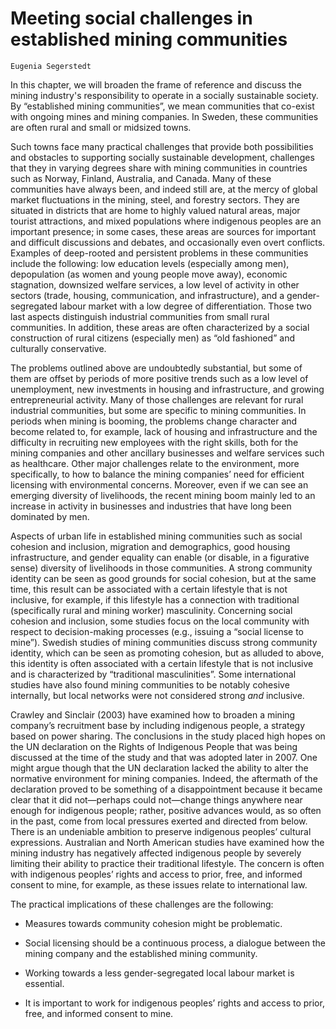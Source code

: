 # Meeting social challenges in established mining communities # 

```block
Eugenia Segerstedt
```

In this chapter, we will broaden the frame of reference and discuss the mining industry\'s responsibility to operate in a socially sustainable society. By "established mining communities", we mean communities that co-exist with ongoing mines and mining companies. In Sweden, these communities are often rural and small or midsized towns.

Such towns face many practical challenges that provide both possibilities and obstacles to supporting socially sustainable development, challenges that they in varying degrees share with mining communities in countries such as Norway, Finland, Australia, and Canada. Many of these communities have always been, and indeed still are, at the mercy of global market fluctuations in the mining, steel, and forestry sectors. They are situated in districts that are home to highly valued natural areas, major tourist attractions, and mixed populations where indigenous peoples are an important presence; in some cases, these areas are sources for important and difficult discussions and debates, and occasionally even overt conflicts. Examples of deep-rooted and persistent problems in these communities include the following: low education levels (especially among men), depopulation (as women and young people move away), economic stagnation, downsized welfare services, a low level of activity in other sectors (trade, housing, communication, and infrastructure), and a gender-segregated labour market with a low degree of differentiation. Those two last aspects distinguish industrial communities from small rural communities. In addition, these areas are often characterized by a social construction of rural citizens (especially men) as "old fashioned" and culturally conservative.

The problems outlined above are undoubtedly substantial, but some of them are offset by periods of more positive trends such as a low level of unemployment, new investments in housing and infrastructure, and growing entrepreneurial activity. Many of those challenges are relevant for rural industrial communities, but some are specific to mining communities. In periods when mining is booming, the problems change character and become related to, for example, lack of housing and infrastructure and the difficulty in recruiting new employees with the right skills, both for the mining companies and other ancillary businesses and welfare services such as healthcare. Other major challenges relate to the environment, more specifically, to how to balance the mining companies' need for efficient licensing with environmental concerns. Moreover, even if we can see an emerging diversity of livelihoods, the recent mining boom mainly led to an increase in activity in businesses and industries that have long been dominated by men.

Aspects of urban life in established mining communities such as social cohesion and inclusion, migration and demographics, good housing infrastructure, and gender equality can enable (or disable, in a figurative sense) diversity of livelihoods in those communities. A strong community identity can be seen as good grounds for social cohesion, but at the same time, this result can be associated with a certain lifestyle that is not inclusive, for example, if this lifestyle has a connection with traditional (specifically rural and mining worker) masculinity. Concerning social cohesion and inclusion, some studies focus on the local community with respect to decision-making processes (e.g., issuing a "social license to mine"). Swedish studies of mining communities discuss strong community identity, which can be seen as promoting cohesion, but as alluded to above, this identity is often associated with a certain lifestyle that is not inclusive and is characterized by "traditional masculinities". Some international studies have also found mining communities to be notably cohesive internally, but local networks were not considered strong *and* inclusive.

Crawley and Sinclair (2003) have examined how to broaden a mining company's recruitment base by including indigenous people, a strategy based on power sharing. The conclusions in the study placed high hopes on the UN declaration on the Rights of Indigenous People that was being discussed at the time of the study and that was adopted later in 2007. One might argue though that the UN declaration lacked the ability to alter the normative environment for mining companies. Indeed, the aftermath of the declaration proved to be something of a disappointment because it became clear that it did not---perhaps could not---change things anywhere near enough for indigenous people; rather, positive advances would, as so often in the past, come from local pressures exerted and directed from below. There is an undeniable ambition to preserve indigenous peoples' cultural expressions. Australian and North American studies have examined how the mining industry has negatively affected indigenous people by severely limiting their ability to practice their traditional lifestyle. The concern is often with indigenous peoples' rights and access to prior, free, and informed consent to mine, for example, as these issues relate to international law.

The practical implications of these challenges are the following:

-   Measures towards community cohesion might be problematic.

-   Social licensing should be a continuous process, a dialogue between the mining company and the established mining community.

-   Working towards a less gender-segregated local labour market is essential.

-   It is important to work for indigenous peoples' rights and access to prior, free, and informed consent to mine.

